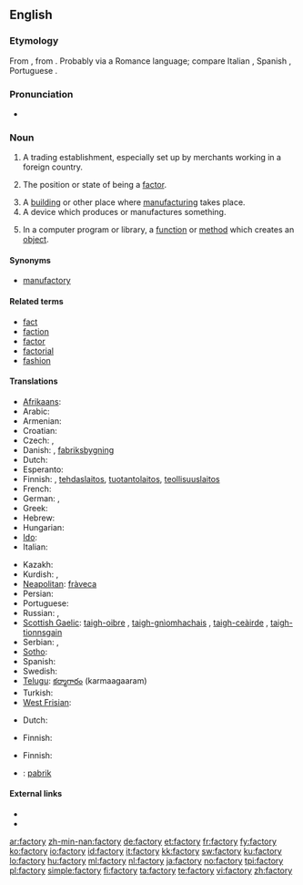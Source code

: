 ==English==

===Etymology===
From {{etyl|ML.}} {{term|factoria}}, from {{etyl|la}} {{term|factor}}. Probably via a Romance language; compare Italian {{term|fattoria}}, Spanish {{term|factoría}}, Portuguese {{term|feitoria}}.

===Pronunciation===
* {{a|UK}} {{IPA|/ˈfaktəɹi/}}

===Noun===
{{en-noun|factor|ies}}

# {{obsolete}} A trading establishment, especially set up by merchants working in a foreign country.
# {{context|now|_|rare}} The position or state of being a [[factor]].
# A [[building]] or other place where [[manufacture|manufacturing]] takes place.
# A device which produces or manufactures something.
# {{programming}} In a computer program or library, a [[function]] or [[method]] which creates an [[object]].

====Synonyms====
* [[manufactory]]

====Related terms====
* [[fact]]
* [[faction]]
* [[factor]]
* [[factorial]]
* [[fashion]]

====Translations====
{{trans-top|manufacturing place}}
* [[Afrikaans]]: {{t-|af|fabriek|xs=Afrikaans}}
* Arabic: {{t-|ar|مصنع|m|alt=مَصْنَع|tr=maSna3}}
* Armenian: {{t-|hy|գործարան|tr=gorçaran}}
* Croatian: {{t-|hr|tvornica|f|alt=tvórnica}}
* Czech: {{t+|cs|továrna|f}}, {{t-|cs|fabrika|f}}
* Danish: {{t-|da|fabrik|c}}, [[fabriksbygning]] {{c}}
* Dutch: {{t+|nl|fabriek|f}}
* Esperanto: {{t-|eo|fabriko|xs=Esperanto}}
* Finnish: {{t+|fi|tehdas}}, [[tehdaslaitos]], [[tuotantolaitos]], [[teollisuuslaitos]]
* French: {{t+|fr|usine|f}}
* German: {{t+|de|Fabrik|f}}, {{t+|de|Manufaktur|f}}
* Greek: {{t+|el|εργοστάσιο|n|tr=erγostásio}}
* Hebrew: {{he-translation|מפעל|mif`ál}} {{m}}
* Hungarian: {{t+|hu|gyár}}
* [[Ido]]: {{t+|io|fabrikerio|xs=Ido}}
* Italian: {{t+|it|fabbrica|f}}
{{trans-mid}}
* Kazakh: {{t-|kk|зауыт|tr=zawıt|sc=Cyrl|xs=Kazakh}}
* Kurdish: {{ku-Arab|[[کارگه‌]]}}, {{ku-Arab|[[کارخانه‌]]}}
* [[Neapolitan]]: [[fràveca]] {{f}}
* Persian: {{t|fa|کارخانه|tr=kārkhāne|xs=Persian}}
* Portuguese: {{t+|pt|fábrica}}
* Russian: {{t+|ru|завод|m|tr=zavód}}, {{t+|ru|фабрика|f|tr=fábrika}}
* [[Scottish Gaelic]]: [[taigh-oibre]] {{m}}, [[taigh-gnìomhachais]] {{m}}, [[taigh-ceàirde]] {{m}}, [[taigh-tionnsgain]] {{m}}
* Serbian: {{t-|sr|tvornica|f}},  {{t|sr|фабрика|m|tr=fabrika|sc=Cyrl}}
* [[Sotho]]: {{t|st|faboriki|xs=Sotho}}
* Spanish: {{t+|es|fábrica|f}}
* Swedish: {{t+|sv|fabrik|c}}
* [[Telugu]]: [[కర్మాగారం]] (karmaagaaram)
* Turkish: {{t+|tr|fabrika}}
* [[West Frisian]]: {{t+|fy|fabryk|n|xs=West Frisian}}
{{trans-bottom}}

{{trans-top|producing device}}
* Dutch: {{t+|nl|fabriek|f}}
{{trans-mid}}
* Finnish: {{t+|fi|tehdas}}
{{trans-bottom}}

{{trans-top|in computing, a function or method that creates objects}}
* Finnish: {{t+|fi|tehdas}}
{{trans-mid}}
{{trans-bottom}}

{{checktrans-top}}
* {{ttbc|Indonesian}}: [[pabrik]]
{{trans-bottom}}

====External links====
* {{R:Webster 1913}}
* {{R:Century 1911}}

[[ar:factory]]
[[zh-min-nan:factory]]
[[de:factory]]
[[et:factory]]
[[fr:factory]]
[[fy:factory]]
[[ko:factory]]
[[io:factory]]
[[id:factory]]
[[it:factory]]
[[kk:factory]]
[[sw:factory]]
[[ku:factory]]
[[lo:factory]]
[[hu:factory]]
[[ml:factory]]
[[nl:factory]]
[[ja:factory]]
[[no:factory]]
[[tpi:factory]]
[[pl:factory]]
[[simple:factory]]
[[fi:factory]]
[[ta:factory]]
[[te:factory]]
[[vi:factory]]
[[zh:factory]]